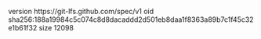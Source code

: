 version https://git-lfs.github.com/spec/v1
oid sha256:188a19984c5c074c8d8dacaddd2d501eb8daa1f8363a89b7c1f45c32e1b61f32
size 12098
